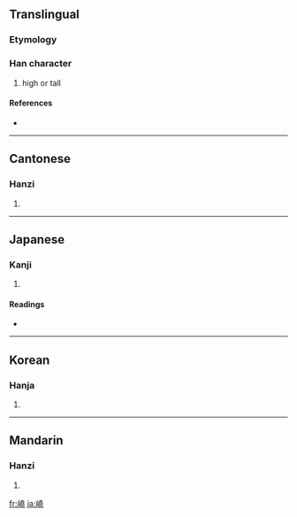 {{also|峣}}
==Translingual==

===Etymology===
{{Han compound|山|堯|c1=s|c2=p|t1=mountain|ls=psc}}

===Han character===
{{Han char|rn=46|rad=山|as=12|sn=15|four=2471<sub>1</sub>|canj=山土土山 (UGGU)}}

# high or tall

====References====
* {{Han ref|kx=0320.100|dkj=08491|dj=0620.160|hdz=10796.070|uh=5DA2|ud=23970|bh=E566|bd=58726}}

----

==Cantonese==

===Hanzi===
{{yue-hanzi|jyut=|y=yiu4}}

# {{defn|Cantonese}}

----

==Japanese==

===Kanji===
{{ja-kanji|grade=|rs=山12}}

# {{defn|Japanese}}

====Readings====
* {{ja-readings|on=[[ぎょう]] (gyō)|kun=[[けわしい]] (kewashii)}}

----

==Korean==

===Hanja===
{{ko-hanja|hangeul=요|rv=yo|mr=yo}}

# {{defn|Korean}}

----

==Mandarin==

===Hanzi===
{{cmn-hanzi|sim=峣|pin=[[yáo]] ([[yao2]])|wg=yao<sup>2</sup>}}

# {{defn|Mandarin}}

[[fr:嶢]]
[[ja:嶢]]